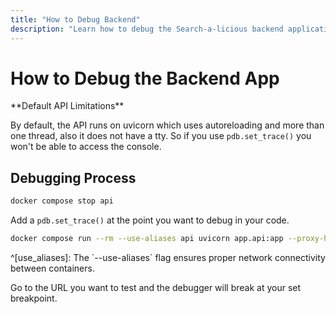 ```yaml
---
title: "How to Debug Backend"
description: "Learn how to debug the Search-a-licious backend application. This guide provides instructions on stopping the default API instance, setting breakpoints with pdb, and running the uvicorn server in a way that supports debugging."
---
```



# How to Debug the Backend App

<Callout type="warning">
**Default API Limitations**

By default, the API runs on uvicorn which uses autoreloading and more than one thread, also it does not have a tty. So if you use `pdb.set_trace()` you won't be able to access the console.
</Callout>

## Debugging Process

<Steps>
<Step title="Stop API Instance">

```bash title="Stop Default API"
docker compose stop api
```

</Step>
<Step title="Add Breakpoint">

Add a `pdb.set_trace()` at the point you want to debug in your code.

</Step>
<Step title="Launch Debug Server">

```bash title="Start Debug Server"
docker compose run --rm --use-aliases api uvicorn app.api:app --proxy-headers --host 0.0.0.0 --port 8000 --reload
```

<Callout type="tip">
^[use_aliases]: The `--use-aliases` flag ensures proper network connectivity between containers.
</Callout>

</Step>
<Step title="Test Your Code">

Go to the URL you want to test and the debugger will break at your set breakpoint.

</Step>
</Steps>